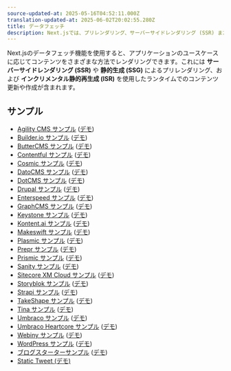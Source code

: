 ```yaml
---
source-updated-at: 2025-05-16T04:52:11.000Z
translation-updated-at: 2025-06-02T20:02:55.280Z
title: データフェッチ
description: Next.jsでは、プリレンダリング、サーバーサイドレンダリング (SSR) または静的サイト生成 (SSG)、そしてインクリメンタル静的再生成 (ISR) など、複数の方法でデータを取得できます。Next.jsでアプリケーションデータを管理する方法を学びましょう。
---
```


Next.jsのデータフェッチ機能を使用すると、アプリケーションのユースケースに応じてコンテンツをさまざまな方法でレンダリングできます。これには **サーバーサイドレンダリング (SSR)** や **静的生成 (SSG)** によるプリレンダリング、および **インクリメンタル静的再生成 (ISR)** を使用したランタイムでのコンテンツ更新や作成が含まれます。

## サンプル

- [Agility CMS サンプル](https://github.com/vercel/next.js/tree/canary/examples/cms-agilitycms) ([デモ](https://next-blog-agilitycms.vercel.app/))
- [Builder.io サンプル](https://github.com/vercel/next.js/tree/canary/examples/cms-builder-io) ([デモ](https://cms-builder-io.vercel.app/))
- [ButterCMS サンプル](https://github.com/vercel/next.js/tree/canary/examples/cms-buttercms) ([デモ](https://next-blog-buttercms.vercel.app/))
- [Contentful サンプル](https://github.com/vercel/next.js/tree/canary/examples/cms-contentful) ([デモ](https://app-router-contentful.vercel.app/))
- [Cosmic サンプル](https://github.com/vercel/next.js/tree/canary/examples/cms-cosmic) ([デモ](https://next-blog-cosmic.vercel.app/))
- [DatoCMS サンプル](https://github.com/vercel/next.js/tree/canary/examples/cms-datocms) ([デモ](https://next-blog-datocms.vercel.app/))
- [DotCMS サンプル](https://github.com/vercel/next.js/tree/canary/examples/cms-dotcms) ([デモ](https://nextjs-dotcms-blog.vercel.app/))
- [Drupal サンプル](https://github.com/vercel/next.js/tree/canary/examples/cms-drupal) ([デモ](https://cms-drupal.vercel.app/))
- [Enterspeed サンプル](https://github.com/vercel/next.js/tree/canary/examples/cms-enterspeed) ([デモ](https://next-blog-demo.enterspeed.com/))
- [GraphCMS サンプル](https://github.com/vercel/next.js/tree/canary/examples/cms-graphcms) ([デモ](https://next-blog-graphcms.vercel.app/))
- [Keystone サンプル](https://github.com/vercel/next.js/tree/canary/examples/cms-keystonejs-embedded) ([デモ](https://nextjs-keystone-demo.vercel.app/))
- [Kontent.ai サンプル](https://github.com/vercel/next.js/tree/canary/examples/cms-kontent-ai) ([デモ](https://next-blog-kontent-ai.vercel.app/))
- [Makeswift サンプル](https://github.com/vercel/next.js/tree/canary/examples/cms-makeswift) ([デモ](https://nextjs-makeswift-example.vercel.app/))
- [Plasmic サンプル](https://github.com/vercel/next.js/tree/canary/examples/cms-plasmic) ([デモ](https://nextjs-plasmic-example.vercel.app/))
- [Prepr サンプル](https://github.com/vercel/next.js/tree/canary/examples/cms-prepr) ([デモ](https://next-blog-prepr.vercel.app/))
- [Prismic サンプル](https://github.com/vercel/next.js/tree/canary/examples/cms-prismic) ([デモ](https://next-blog-prismic.vercel.app/))
- [Sanity サンプル](https://github.com/vercel/next.js/tree/canary/examples/cms-sanity) ([デモ](https://next-blog.sanity.build/))
- [Sitecore XM Cloud サンプル](https://github.com/vercel/next.js/tree/canary/examples/cms-sitecore-xmcloud) ([デモ](https://vercel-sitecore-xmcloud-demo.vercel.app/))
- [Storyblok サンプル](https://github.com/vercel/next.js/tree/canary/examples/cms-storyblok) ([デモ](https://next-blog-storyblok.vercel.app/))
- [Strapi サンプル](https://github.com/vercel/next.js/tree/canary/examples/cms-strapi) ([デモ](https://next-blog-strapi.vercel.app/))
- [TakeShape サンプル](https://github.com/vercel/next.js/tree/canary/examples/cms-takeshape) ([デモ](https://next-blog-takeshape.vercel.app/))
- [Tina サンプル](https://github.com/vercel/next.js/tree/canary/examples/cms-tina) ([デモ](https://cms-tina-example.vercel.app/))
- [Umbraco サンプル](https://github.com/vercel/next.js/tree/canary/examples/cms-umbraco) ([デモ](https://nextjs-umbraco-sample-blog.vercel.app/))
- [Umbraco Heartcore サンプル](https://github.com/vercel/next.js/tree/canary/examples/cms-umbraco-heartcore) ([デモ](https://next-blog-umbraco-heartcore.vercel.app/))
- [Webiny サンプル](https://github.com/vercel/next.js/tree/canary/examples/cms-webiny) ([デモ](https://webiny-headlesscms-nextjs-example.vercel.app/))
- [WordPress サンプル](https://github.com/vercel/next.js/tree/canary/examples/cms-wordpress) ([デモ](https://next-blog-wordpress.vercel.app/))
- [ブログスターターサンプル](https://github.com/vercel/next.js/tree/canary/examples/blog-starter) ([デモ](https://next-blog-starter.vercel.app/))
- [Static Tweet (デモ)](https://react-tweet.vercel.app/)
